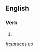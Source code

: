 ==English==

===Verb===
{{head|en|verb form}}

# {{en-third-person singular of|spruce up}}

[[fr:spruces up]]